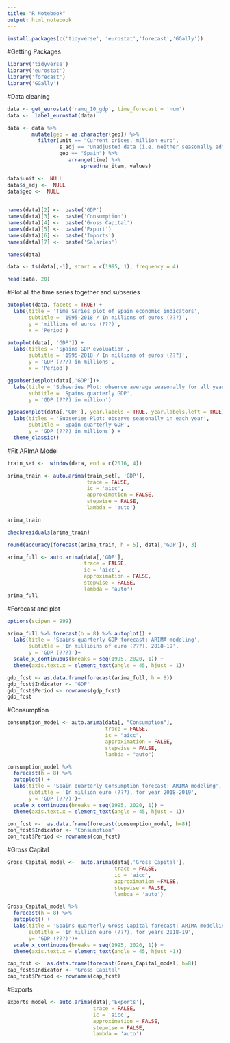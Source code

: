```yaml
---
title: "R Notebook"
output: html_notebook
---
```



```r
install.packages(c('tidyverse', 'eurostat','forecast','GGally'))
```
#Getting Packages
```r
library('tidyverse')
library('eurostat')
library('forecast')
library('GGally')


```

#Data cleaning

```r
data <- get_eurostat('namq_10_gdp', time_forecast = 'num')
data <-  label_eurostat(data)

data <- data %>% 
        mutate(geo = as.character(geo)) %>% 
          filter(unit == "Current prices, million euro",
                 s_adj == "Unadjusted data (i.e. neither seasonally adjusted nor calendar adjusted data)",
                 geo == "Spain") %>% 
                    arrange(time) %>% 
                        spread(na_item, values)

data$unit <-  NULL
data$s_adj <-  NULL
data$geo <-  NULL
    

names(data)[2] <-  paste('GDP')
names(data)[3] <-  paste('Consumption')
names(data)[4] <-  paste('Gross Capital')
names(data)[5] <-  paste('Export')
names(data)[6] <-  paste('Imports')
names(data)[7] <-  paste('Salaries')

names(data)

data <- ts(data[,-1], start = c(1995, 1), frequency = 4)

head(data, 20)
```

#Plot all the time series together and subseries

```r
autoplot(data, facets = TRUE) +
  labs(title = 'Time Series plot of Spain economic indicators',
       subtitle = '1995-2018 / In millions of euros (???)',
       y = 'millions of euros (???)',
       x = 'Period')

autoplot(data[, 'GDP']) +
  labs(titles = 'Spains GDP evoluation',
       subtitle = '1995-2018 / In millions of euros (???)',
       y = 'GDP (???) in millions',
       x = 'Period')

```

```r
ggsubseriesplot(data[,'GDP'])+
  labs(title = 'Subseries Plot: observe average seasonally for all years',
       subtitle = 'Spains quarterly GDP',
       y = 'GDP (???) in million')

ggseasonplot(data[,'GDP'], year.labels = TRUE, year.labels.left = TRUE) +
  labs(titles = 'Subseries Plot: observe seasonally in each year',
       subtitle = 'Spain quarterly GDP',
       y = 'GDP (???) in millions') +
  theme_classic()


```

#Fit ARImA Model

```r

train_set <-  window(data, end = c(2016, 4))

arima_train <- auto.arima(train_set[, 'GDP'],
                          trace = FALSE,
                          ic = 'aicc',
                          approximation = FALSE,
                          stepwise = FALSE,
                          lambda = 'auto')

arima_train

checkresiduals(arima_train)

round(accuracy(forecast(arima_train, h = 5), data[,'GDP']), 3)

arima_full <- auto.arima(data[,'GDP'],
                         trace = FALSE,
                         ic = 'aicc',
                         approximation = FALSE,
                         stepwise = FALSE,
                         lambda = 'auto')
arima_full

```

#Forecast and plot

```r
options(scipen = 999)

arima_full %>% forecast(h = 8) %>% autoplot() +
  labs(title = 'Spains quarterly GDP forecast: ARIMA modeling',
       subtitle = 'In millioins of euro (???), 2018-19',
       y = 'GDP (???)')+
  scale_x_continuous(breaks = seq(1995, 2020, 1)) +
  theme(axis.text.x = element_text(angle = 45, hjust = 1))

gdp_fcst <- as.data.frame(forecast(arima_full, h = 8))
gdp_fcst$Indicator <- 'GDP'
gdp_fcst$Period <- rownames(gdp_fcst)
gdp_fcst

```
#Consumption

```r
consumption_model <- auto.arima(data[, "Consumption"], 
                                trace = FALSE, 
                                ic = "aicc", 
                                approximation = FALSE,
                                stepwise = FALSE,
                                lambda = "auto")

consumption_model %>%
  forecast(h = 8) %>%
  autoplot() +
  labs(title = 'Spain quarterly Consumption forecast: ARIMA modeling',
       subtitle = 'In million euro (???), for year 2018-2019',
       y = 'GDP (???)')+
  scale_x_continuous(breaks = seq(1995, 2020, 1)) +
  theme(axis.text.x = element_text(angle = 45, hjust = 1))

con_fcst <-  as.data.frame(forecast(consumption_model, h=8))
con_fcst$Indicator <- 'Consumption'
con_fcst$Period <- rownames(con_fcst)
```

#Gross Capital
```r
Gross_Capital_model <-  auto.arima(data[,'Gross Capital'],
                                   trace = FALSE,
                                   ic = 'aicc',
                                   approximation =FALSE,
                                   stepwise = FALSE,
                                   lambda = 'auto')

Gross_Capital_model %>%
  forecast(h = 8) %>%
  autoplot() +
  labs(title = 'Spains quarterly Gross Capital forecast: ARIMA modelling',
       subtitle = 'In million euro (???), for years 2018-19',
       y= 'GDP (???)')+
  scale_x_continuous(breaks = seq(1995, 2020, 1)) +
  theme(axis.text.x = element_text(angle = 45, hjust =1))

cap_fcst <-  as.data.frame(forecast(Gross_Capital_model, h=8))
cap_fcst$Indicator <- 'Gross Capital'
cap_fcst$Period <- rownames(cap_fcst)


```
#Exports

```r
exports_model <- auto.arima(data[,'Exports'],
                            trace = FALSE,
                            ic = 'aicc',
                            approximation = FALSE,
                            stepwise = FALSE,
                            lambda = 'auto')
```

